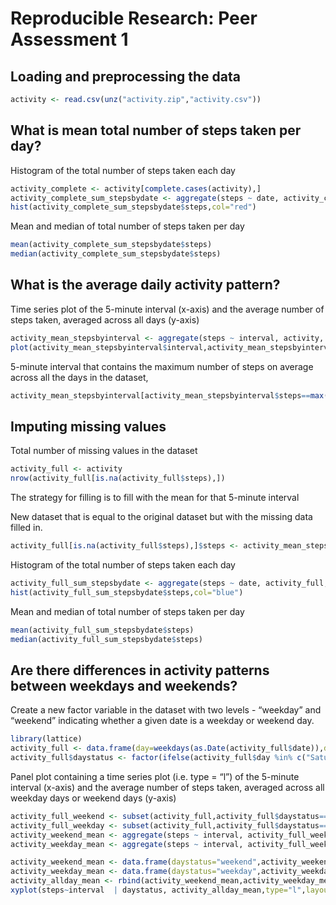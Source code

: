 # Reproducible Research: Peer Assessment 1


## Loading and preprocessing the data
```r
activity <- read.csv(unz("activity.zip","activity.csv"))
```


## What is mean total number of steps taken per day?
Histogram of the total number of steps taken each day  
```r
activity_complete <- activity[complete.cases(activity),]
activity_complete_sum_stepsbydate <- aggregate(steps ~ date, activity_complete, sum)
hist(activity_complete_sum_stepsbydate$steps,col="red")
```
Mean and median of total number of steps taken per day
 
```r
mean(activity_complete_sum_stepsbydate$steps)
median(activity_complete_sum_stepsbydate$steps)
```



## What is the average daily activity pattern?
Time series plot of the 5-minute interval (x-axis) and the average number of steps taken, averaged across all days (y-axis)
```r
activity_mean_stepsbyinterval <- aggregate(steps ~ interval, activity, mean)
plot(activity_mean_stepsbyinterval$interval,activity_mean_stepsbyinterval$steps,type="l")
```
5-minute interval that contains the maximum number of steps on average across all the days in the dataset, 
```r
activity_mean_stepsbyinterval[activity_mean_stepsbyinterval$steps==max(activity_mean_stepsbyinterval$steps),]
```

## Imputing missing values
Total number of missing values in the dataset 
```r
activity_full <- activity
nrow(activity_full[is.na(activity_full$steps),])
```
 The strategy for filling is to  fill with the mean for that 5-minute interval
 
New dataset that is equal to the original dataset but with the missing data filled in.
```r
activity_full[is.na(activity_full$steps),]$steps <- activity_mean_stepsbyinterval$steps
```
Histogram of the total number of steps taken each day 
```r
activity_full_sum_stepsbydate <- aggregate(steps ~ date, activity_full, sum)
hist(activity_full_sum_stepsbydate$steps,col="blue")
```
Mean and median of total number of steps taken per day
```r
mean(activity_full_sum_stepsbydate$steps)
median(activity_full_sum_stepsbydate$steps)
```


## Are there differences in activity patterns between weekdays and weekends?
Create a new factor variable in the dataset with two levels - "weekday" and "weekend" indicating whether a given date is a weekday or weekend day.
```r
library(lattice)
activity_full <- data.frame(day=weekdays(as.Date(activity_full$date)),daystatus="NA",activity_full)
activity_full$daystatus <- factor(ifelse(activity_full$day %in% c("Saturday","Sunday"),'weekend','weekday'))
```
Panel plot containing a time series plot (i.e. type = "l") of the 5-minute interval (x-axis) and the average number of steps taken, averaged across all weekday days or weekend days (y-axis)
```r
activity_full_weekend <- subset(activity_full,activity_full$daystatus=="weekend")
activity_full_weekday <- subset(activity_full,activity_full$daystatus=="weekday")
activity_weekend_mean <- aggregate(steps ~ interval, activity_full_weekend, mean)
activity_weekday_mean <- aggregate(steps ~ interval, activity_full_weekday, mean)

activity_weekend_mean <- data.frame(daystatus="weekend",activity_weekend_mean)
activity_weekday_mean <- data.frame(daystatus="weekday",activity_weekday_mean)
activity_allday_mean <- rbind(activity_weekend_mean,activity_weekday_mean)
xyplot(steps~interval  | daystatus, activity_allday_mean,type="l",layout=c(1,2))
```